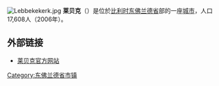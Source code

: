 {{Unreferenced|time=2018-08-11T12:39:02+00:00}}
[[File:Lebbekekerk.jpg|thumb]]
'''莱贝克'''（{{lang-nl|Lebbeke}}）是位於[[比利时|比利时]][[东佛兰德省|东佛兰德省]]部的一座[[城市|城市]]，人口17,608人（2006年）。

==外部链接==
*[http://www.lebbeke.be/ 莱贝克官方网站]

{{东佛兰德省市区}}

{{DEFAULTSORT:Lebbeke}}
{{Belgium-geo-stub}}

[[Category:东佛兰德省市镇|Category:东佛兰德省市镇]]
